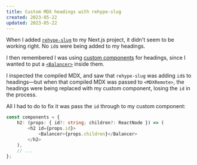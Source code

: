 ```yaml
---
title: Custom MDX headings with rehype-slug
created: 2023-05-22
updated: 2023-05-22
---
```


When I added [`rehype-slug`](https://github.com/rehypejs/rehype-slug) to my Next.js project, it didn't seem to be working right. No `id`s were being added to my headings.

I then remembered I was using [custom components](https://github.com/hashicorp/next-mdx-remote#replacing-default-components) for headings, since I wanted to put a [`<Balancer>`](https://github.com/shuding/react-wrap-balancer) inside them.

I inspected the compiled MDX, and saw that `rehype-slug` was adding `id`s to headings—but when that compiled MDX was passed to `<MDXRemote>`, the headings were being replaced with my custom component, losing the `id` in the process.

All I had to do to fix it was pass the `id` through to my custom component:

```ts
const components = {
	h2: (props: { id?: string; children?: ReactNode }) => (
		<h2 id={props.id}>
			<Balancer>{props.children}</Balancer>
		</h2>
	),
	// ...
};
```
